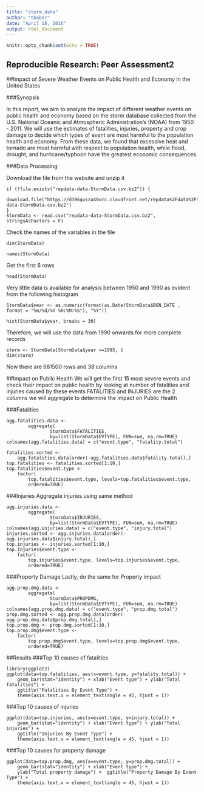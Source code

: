 ```yaml
---
title: "storm_data"
author: "tbaber"
date: "April 18, 2016"
output: html_document
---
```


```r
knitr::opts_chunk$set(echo = TRUE)
```

## Reproducible Research: Peer Assessment2

##Impact of Severe Weather Events on Public Health and Economy in the United States

###Synopsis

In this report, we aim to analyze the impact of different weather events on public health and economy based on the storm database collected from the U.S. National Oceanic and Atmospheric Administration's (NOAA) from 1950 - 2011. We will use the estimates of fatalities, injuries, property and crop damage to decide which types of event are most harmful to the population health and economy. From these data, we found that excessive heat and tornado are most harmful with respect to population health, while flood, drought, and hurricane/typhoon have the greatest economic consequences.

###Data Processing

Download the file from the website and unzip it 

```
if (!file.exists("repdata-data-StormData.csv.bz2")) {
      download.file("https://d396qusza40orc.cloudfront.net/repdata%2Fdata%2FStormData.csv.bz2","repdata-data-StormData.csv.bz2")
}
StormData <- read.csv("repdata-data-StormData.csv.bz2", stringsAsFactors = F)
```
Check the names of the variables in the file
```
dim(StormData)
```
```
names(StormData)

```

Get the first 6 rows

```
head(StormData)
```
Very little data is available for analysis between 1950 and 1990 as evident from the following histogram

```
StormData$year <- as.numeric(format(as.Date(StormData$BGN_DATE , format = "%m/%d/%Y %H:%M:%S"), "%Y"))

hist(StormData$year, breaks = 30)
```
Therefore, we will use the data from 1990 onwards for more complete records
```
storm <- StormData[StormData$year >=1995, ]
dim(storm)
```
Now there are 681500 rows and 38 columns 

##Impact on Public Health
We will get the first 15 most severe events and check their impact on public health by looking at number of fatalities and injuries caused by these events
FATALITIES and INJURIES are the 2 columns we will aggregate to determine the impact on Public Health

###Fatalities

```
agg.fatalities.data <-
        aggregate(
                StormData$FATALITIES, 
                by=list(StormData$EVTYPE), FUN=sum, na.rm=TRUE)
colnames(agg.fatalities.data) = c("event.type", "fatality.total")

fatalities.sorted <- 
    agg.fatalities.data[order(-agg.fatalities.data$fatality.total),] 
top.fatalities <- fatalities.sorted[1:10,]
top.fatalities$event.type <- 
    factor(
        top.fatalities$event.type, levels=top.fatalities$event.type, 
        ordered=TRUE)
```
###Injuries
Aggregate injuries using same method

```
agg.injuries.data <-
        aggregate(
                StormData$INJURIES, 
                by=list(StormData$EVTYPE), FUN=sum, na.rm=TRUE)
colnames(agg.injuries.data) = c("event.type", "injury.total")
injuries.sorted <- agg.injuries.data[order(-agg.injuries.data$injury.total),] 
top.injuries <- injuries.sorted[1:10,]
top.injuries$event.type <- 
    factor(
        top.injuries$event.type, levels=top.injuries$event.type, 
        ordered=TRUE)
```
###Property Damage
Lastly, do the same for Property impact

```
agg.prop.dmg.data <-
        aggregate(
                StormData$PROPDMG, 
                by=list(StormData$EVTYPE), FUN=sum, na.rm=TRUE)
colnames(agg.prop.dmg.data) = c("event.type", "prop.dmg.total")
prop.dmg.sorted <- agg.prop.dmg.data[order(-agg.prop.dmg.data$prop.dmg.total),] 
top.prop.dmg <- prop.dmg.sorted[1:10,]
top.prop.dmg$event.type <- 
    factor(
        top.prop.dmg$event.type, levels=top.prop.dmg$event.type, 
        ordered=TRUE)
```
##Results
###Top 10 causes of fatalities
```
library(ggplot2)
ggplot(data=top.fatalities, aes(x=event.type, y=fatality.total)) + 
    geom_bar(stat="identity") + xlab("Event type") + ylab("Total fatalities") + 
    ggtitle("Fatalities By Event Type") +
    theme(axis.text.x = element_text(angle = 45, hjust = 1))
```
###Top 10 causes of injuries
```
ggplot(data=top.injuries, aes(x=event.type, y=injury.total)) + 
    geom_bar(stat="identity") + xlab("Event type") + ylab("Total injuries") + 
    ggtitle("Injuries By Event Type") +
    theme(axis.text.x = element_text(angle = 45, hjust = 1))
```
###Top 10 causes for property damage
```
ggplot(data=top.prop.dmg, aes(x=event.type, y=prop.dmg.total)) + 
    geom_bar(stat="identity") + xlab("Event type") + 
    ylab("Total property damage") +  ggtitle("Property Damage By Event Type") + 
    theme(axis.text.x = element_text(angle = 45, hjust = 1))
```


